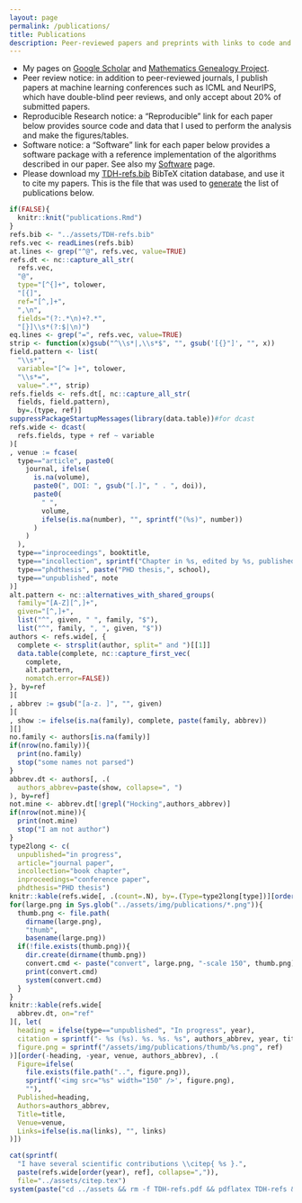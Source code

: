 ```yaml
---
layout: page
permalink: /publications/
title: Publications
description: Peer-reviewed papers and preprints with links to code and data
---
```


- My pages on
  [Google Scholar](https://scholar.google.ca/citations?user=c83d8tgAAAAJ)
  and
  [Mathematics Genealogy Project](https://www.genealogy.math.ndsu.nodak.edu/id.php?id=224469).
- Peer review notice: in addition to peer-reviewed journals, I publish
  papers at machine learning conferences such as ICML and NeurIPS, which
  have double-blind peer reviews, and only accept about 20% of
  submitted papers.
- Reproducible Research notice: a "Reproducible" link for each paper below
  provides source code and data that I used to perform the analysis and make
  the figures/tables.
- Software notice: a "Software" link for each paper below provides a software
  package with a reference implementation of the algorithms described
  in our paper. See also my [Software](https://tdhock.github.io/software/) page.
- Please download my [TDH-refs.bib](/assets/TDH-refs.bib) BibTeX
  citation database, and use it to cite my papers. This is the file
  that was used to
  [generate](https://tdhock.github.io/blog/2024/auto-pubs-page/) the
  list of publications below.

```r
if(FALSE){
  knitr::knit("publications.Rmd")
}
refs.bib <- "../assets/TDH-refs.bib"
refs.vec <- readLines(refs.bib)
at.lines <- grep("^@", refs.vec, value=TRUE)
refs.dt <- nc::capture_all_str(
  refs.vec,
  "@",
  type="[^{]+", tolower,
  "[{]",
  ref="[^,]+",
  ",\n",
  fields="(?:.*\n)+?.*",
  "[}]\\s*(?:$|\n)")
eq.lines <- grep("=", refs.vec, value=TRUE)
strip <- function(x)gsub("^\\s*|,\\s*$", "", gsub('[{}"]', "", x))
field.pattern <- list(
  "\\s*",
  variable="[^= ]+", tolower,
  "\\s*=",
  value=".*", strip)  
refs.fields <- refs.dt[, nc::capture_all_str(
  fields, field.pattern),
  by=.(type, ref)]
suppressPackageStartupMessages(library(data.table))#for dcast
refs.wide <- dcast(
  refs.fields, type + ref ~ variable
)[
, venue := fcase(
  type=="article", paste0(
    journal, ifelse(
      is.na(volume),
      paste0(", DOI: ", gsub("[.]", " . ", doi)),
      paste0(
        " ",
        volume,
        ifelse(is.na(number), "", sprintf("(%s)", number))
      )
    )
  ),
  type=="inproceedings", booktitle,
  type=="incollection", sprintf("Chapter in %s, edited by %s, published by %s", booktitle, editor, publisher),
  type=="phdthesis", paste("PHD thesis,", school),
  type=="unpublished", note
)]
alt.pattern <- nc::alternatives_with_shared_groups(
  family="[A-Z][^,]+",
  given="[^,]+",
  list("^", given, " ", family, "$"),
  list("^", family, ", ", given, "$"))
authors <- refs.wide[, {
  complete <- strsplit(author, split=" and ")[[1]]
  data.table(complete, nc::capture_first_vec(
    complete,
    alt.pattern,
    nomatch.error=FALSE))
}, by=ref
][
, abbrev := gsub("[a-z. ]", "", given)
][
, show := ifelse(is.na(family), complete, paste(family, abbrev))
][]
no.family <- authors[is.na(family)]
if(nrow(no.family)){
  print(no.family)
  stop("some names not parsed")
}
abbrev.dt <- authors[, .(
  authors_abbrev=paste(show, collapse=", ")
), by=ref]
not.mine <- abbrev.dt[!grepl("Hocking",authors_abbrev)]
if(nrow(not.mine)){
  print(not.mine)
  stop("I am not author")
}
type2long <- c(
  unpublished="in progress",
  article="journal paper",
  incollection="book chapter",
  inproceedings="conference paper",
  phdthesis="PHD thesis")
knitr::kable(refs.wide[, .(count=.N), by=.(Type=type2long[type])][order(-count)])
for(large.png in Sys.glob("../assets/img/publications/*.png")){
  thumb.png <- file.path(
    dirname(large.png),
    "thumb",
    basename(large.png))
  if(!file.exists(thumb.png)){
    dir.create(dirname(thumb.png))
    convert.cmd <- paste("convert", large.png, "-scale 150", thumb.png)
    print(convert.cmd)
    system(convert.cmd)
  }
}
knitr::kable(refs.wide[
  abbrev.dt, on="ref"
][, let(
  heading = ifelse(type=="unpublished", "In progress", year),
  citation = sprintf("- %s (%s). %s. %s. %s", authors_abbrev, year, title, venue, links),
  figure.png = sprintf("/assets/img/publications/thumb/%s.png", ref)
)][order(-heading, -year, venue, authors_abbrev), .(
  Figure=ifelse(
    file.exists(file.path("..", figure.png)),
    sprintf('<img src="%s" width="150" />', figure.png),
    ""),
  Published=heading,
  Authors=authors_abbrev,
  Title=title,
  Venue=venue,
  Links=ifelse(is.na(links), "", links)
)])
```

```r
cat(sprintf(
  "I have several scientific contributions \\citep{ %s }.",
  paste(refs.wide[order(year), ref], collapse=",")),
  file="../assets/citep.tex")
system(paste("cd ../assets && rm -f TDH-refs.pdf && pdflatex TDH-refs && bibtex TDH-refs && pdflatex TDH-refs && pdflatex TDH-refs && evince TDH-refs.pdf &"))
```
